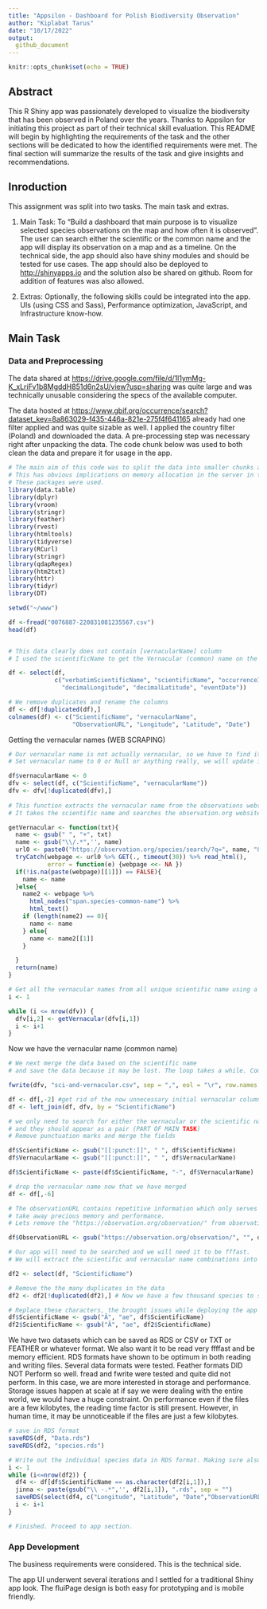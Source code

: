```yaml
---
title: "Appsilon - Dashboard for Polish Biodiversity Observation"
author: "Kiplabat Tarus"
date: "10/17/2022"
output:
  github_document
---
```


```r
knitr::opts_chunk$set(echo = TRUE)
```

## Abstract

This R Shiny app was passionately developed to visualize the biodiversity that has been observed in Poland over the years. Thanks to Appsilon for initiating this project as part of their technical skill evaluation. 
This README will begin by highlighting the requirements of the task and the other sections will be dedicated to how the identified requirements were met. The final section will summarize the results of the task and give insights and recommendations.

## Inroduction

This assignment was split into two tasks. The main task and extras.

1. Main Task: To "Build a dashboard that main purpose is to visualize selected species observations on the map and how often it is observed". The user can search either the scientific or the common name and the app will display its observation on a map and as a timeline. On the technical side, the app should also have shiny modules and should be tested for use cases. The app should also be deployed to <http://shinyapps.io> and the solution also be shared on github. Room for addition of features was also allowed.   

2. Extras: Optionally, the following skills could be integrated into the app. UIs (using CSS and Sass), Performance optimization, JavaScript, and Infrastructure know-how.

## Main Task

### Data and Preprocessing
The data shared at <https://drive.google.com/file/d/1l1ymMg-K_xLriFv1b8MgddH851d6n2sU/view?usp=sharing> was quite large and was technically unusable considering the specs of the available computer.

The data hosted at <https://www.gbif.org/occurrence/search?dataset_key=8a863029-f435-446a-821e-275f4f641165> already had one filter applied and was quite sizable as well. I applied the country filter (Poland) and downloaded the data. A pre-processing step was necessary right after unpacking the data. The code chunk below was used to both clean the data and prepare it for usage in the app.


```r
# The main aim of this code was to split the data into smaller chunks and rename them appropriately.
# This has obvious implications on memory allocation in the server in the case of many users.
# These packages were used.
library(data.table)
library(dplyr)
library(vroom)
library(stringr)
library(feather)
library(rvest)
library(htmltools)
library(tidyverse)
library(RCurl)
library(stringr)
library(qdapRegex)
library(htm2txt)
library(httr)
library(tidyr)
library(DT)

setwd("~/www")

df <-fread("0076887-220831081235567.csv")
head(df)


# This data clearly does not contain [vernacularName] column
# I used the scientificName to get the Vernacular (common) name on the <http://observation.org> website.

df <- select(df,
             c("verbatimScientificName", "scientificName", "occurrenceID",
               "decimalLongitude", "decimalLatitude", "eventDate"))

# We remove duplicates and rename the columns
df <- df[!duplicated(df),]
colnames(df) <- c("ScientificName", "vernacularName",
                  "ObservationURL", "Longitude", "Latitude", "Date")
```


Getting the vernacular names (WEB SCRAPING)

```r
# Our vernacular name is not actually vernacular, so we have to find it from the web
# Set vernacular name to 0 or Null or anything really, we will update it, remove duplicates

df$vernacularName <- 0
dfv <- select(df, c("ScientificName", "vernacularName"))
dfv <- dfv[!duplicated(dfv),]
 
# This function extracts the vernacular name from the observations website
# It takes the scientific name and searches the observation.org website

getVernacular <- function(txt){
  name <- gsub(" ", "+", txt)
  name <- gsub("\\/.*",'', name)
  url0 <- paste0("https://observation.org/species/search/?q=", name, "&species_group=0")
  tryCatch(webpage <- url0 %>% GET(., timeout(30)) %>% read_html(),
           error = function(e) {webpage <<- NA })
  if(!is.na(paste(webpage)[[1]]) == FALSE){
    name <- name
  }else{
    name2 <- webpage %>%
      html_nodes("span.species-common-name") %>%
      html_text()
    if (length(name2) == 0){
      name <- name
    } else{
      name <- name2[[1]]
    }

  }
  return(name)
}

# Get all the vernacular names from all unique scientific name using a while loop and the function.
i <- 1

while (i <= nrow(dfv)) {
  dfv[i,2] <- getVernacular(dfv[i,1])
  i <- i+1
}
```

Now we have the vernacular name (common name)

```r
# We next merge the data based on the scientific name
# and save the data because it may be lost. The loop takes a while. Comment it out immediately after use

fwrite(dfv, "sci-and-vernacular.csv", sep = ",", eol = "\r", row.names = F)

df <- df[,-2] #get rid of the now unnecessary initial vernacular column
df <- left_join(df, dfv, by = "ScientificName")

# we only need to search for either the vernacular or the scientific name
# and they should appear as a pair (PART OF MAIN TASK)
# Remove punctuation marks and merge the fields

df$ScientificName <- gsub("[[:punct:]]", " ", df$ScientificName)
df$VernacularName <- gsub("[[:punct:]]", " ", df$VernacularName)

df$ScientificName <- paste(df$ScientificName, "-", df$VernacularName)

# drop the vernacular name now that we have merged
df <- df[,-6]

# The observationURL contains repetitive information which only serves to
# take away precious memory and performance.
# Lets remove the "https://observation.org/observation/" from observationURL

df$ObservationURL <- gsub("https://observation.org/observation/", "", df$ObservationURL)

# Our app will need to be searched and we will need it to be fffast.
# We will extract the scientific and vernacular name combinations into a separate file

df2 <- select(df, "ScientificName")

# Remove the the many duplicates in the data
df2 <- df2[!duplicated(df2),] # Now we have a few thousand species to search from

# Replace these characters, the brought issues while deploying the app
df$ScientificName <- gsub("Ã", "ae", df$ScientificName)
df2$ScientificName <- gsub("Ã", "ae", df2$ScientificName)
```

We have two datasets which can be saved as RDS or CSV or TXT or FEATHER or whatever format. We also want it to be read very ffffast and be memory efficient. RDS formats have shown to be optimum in both reading and writing files. Several data formats were tested. Feather formats DID NOT Perform so well. fread and fwrite were tested and quite did not perform. In this case, we are more interested in storage and performance. Storage issues happen at scale at if say we were dealing with the entire world, we would have a huge constraint. On performance even if the files are a few kilobytes, the reading time factor is still present. However, in human time, it may be unnoticeable if the files are just a few kilobytes.

```r
# save in RDS format
saveRDS(df, "Data.rds")
saveRDS(df2, "species.rds")

# Write out the individual species data in RDS format. Making sure also that the scienfic name is not transferred inside the file. The name of the file will ID the species and its data will be read in.
i <- 1
while (i<=nrow(df2)) {
  df4 <- df[df$ScientificName == as.character(df2[i,1]),]
  jinna <- paste(gsub("\\ -.*",'', df2[i,1]), ".rds", sep = "")
  saveRDS(select(df4, c("Longitude", "Latitude", "Date","ObservationURL")), file = jinna)
  i <- i+1
}

# Finished. Proceed to app section.
```


### App Development

The business requirements were considered. This is the technical side.

The app UI underwent several iterations and I settled for a traditional Shiny app look. The fluiPage design is both easy for prototyping and is mobile friendly.


